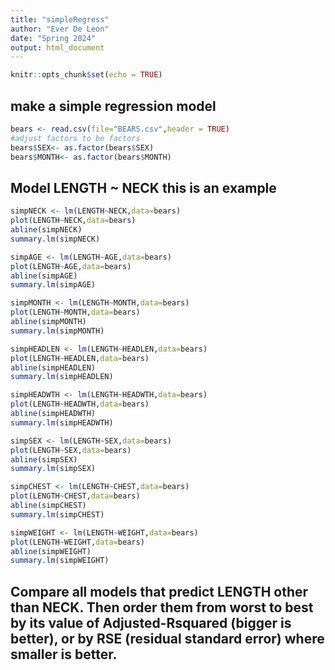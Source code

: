 ```yaml
---
title: "simpleRegress"
author: "Ever De Leon"
date: "Spring 2024"
output: html_document
---
```


```r
knitr::opts_chunk$set(echo = TRUE)
```

## make a simple regression model

```r
bears <- read.csv(file="BEARS.csv",header = TRUE)
#adjust factors to be factors
bears$SEX<- as.factor(bears$SEX)
bears$MONTH<- as.factor(bears$MONTH)
```

## Model LENGTH ~ NECK  this is an example  

```r
simpNECK <- lm(LENGTH~NECK,data=bears)
plot(LENGTH~NECK,data=bears)
abline(simpNECK)
summary.lm(simpNECK)
```

```r
simpAGE <- lm(LENGTH~AGE,data=bears)
plot(LENGTH~AGE,data=bears)
abline(simpAGE)
summary.lm(simpAGE)
```

```r
simpMONTH <- lm(LENGTH~MONTH,data=bears)
plot(LENGTH~MONTH,data=bears)
abline(simpMONTH)
summary.lm(simpMONTH)
```

```r
simpHEADLEN <- lm(LENGTH~HEADLEN,data=bears)
plot(LENGTH~HEADLEN,data=bears)
abline(simpHEADLEN)
summary.lm(simpHEADLEN)
```

```r
simpHEADWTH <- lm(LENGTH~HEADWTH,data=bears)
plot(LENGTH~HEADWTH,data=bears)
abline(simpHEADWTH)
summary.lm(simpHEADWTH)
```

```r
simpSEX <- lm(LENGTH~SEX,data=bears)
plot(LENGTH~SEX,data=bears)
abline(simpSEX)
summary.lm(simpSEX)
```

```r
simpCHEST <- lm(LENGTH~CHEST,data=bears)
plot(LENGTH~CHEST,data=bears)
abline(simpCHEST)
summary.lm(simpCHEST)
```

```r
simpWEIGHT <- lm(LENGTH~WEIGHT,data=bears)
plot(LENGTH~WEIGHT,data=bears)
abline(simpWEIGHT)
summary.lm(simpWEIGHT)
```


## Compare all models that predict LENGTH other than NECK. Then order them from worst to best by its value of Adjusted-Rsquared (bigger is better), or by RSE (residual standard error) where smaller is better. 

